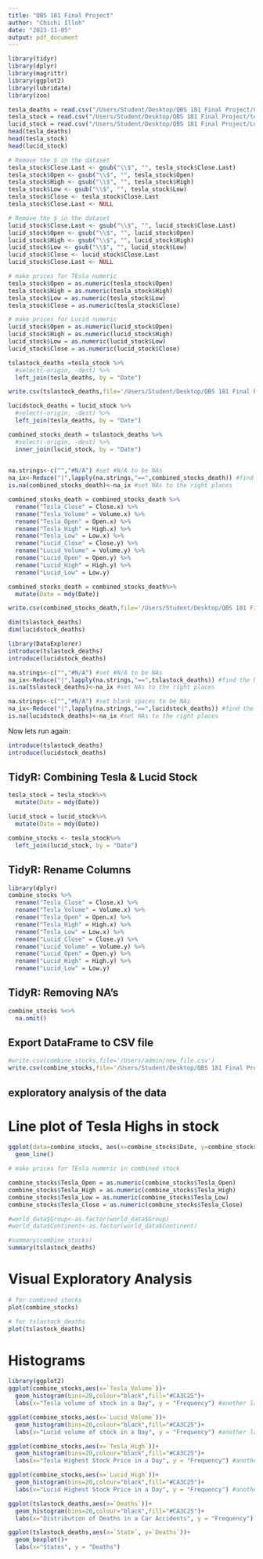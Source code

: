 ```yaml
---
title: "QBS 181 Final Project"
author: "Chichi Illoh"
date: "2023-11-05"
output: pdf_document
---
```

```r

library(tidyr)
library(dplyr)
library(magrittr)
library(ggplot2)
library(lubridate)
library(zoo)
```


```r
tesla_deaths = read.csv("/Users/Student/Desktop/QBS 181 Final Project/CleanTesla_Deaths  (1).csv")
tesla_stock = read.csv("/Users/Student/Desktop/QBS 181 Final Project/tesla_stock.csv")
lucid_stock = read.csv("/Users/Student/Desktop/QBS 181 Final Project/Lucid_stock.csv")
head(tesla_deaths)
head(tesla_stock)
head(lucid_stock)
```
```r
# Remove the $ in the dataset
tesla_stock$Close.Last <- gsub("\\$", "", tesla_stock$Close.Last)
tesla_stock$Open <- gsub("\\$", "", tesla_stock$Open)
tesla_stock$High <- gsub("\\$", "", tesla_stock$High)
tesla_stock$Low <- gsub("\\$", "", tesla_stock$Low)
tesla_stock$Close <- tesla_stock$Close.Last
tesla_stock$Close.Last <- NULL
```

```r
# Remove the $ in the dataset
lucid_stock$Close.Last <- gsub("\\$", "", lucid_stock$Close.Last)
lucid_stock$Open <- gsub("\\$", "", lucid_stock$Open)
lucid_stock$High <- gsub("\\$", "", lucid_stock$High)
lucid_stock$Low <- gsub("\\$", "", lucid_stock$Low)
lucid_stock$Close <- lucid_stock$Close.Last
lucid_stock$Close.Last <- NULL
```



```r
# make prices for TEsla numeric
tesla_stock$Open = as.numeric(tesla_stock$Open)
tesla_stock$High = as.numeric(tesla_stock$High)
tesla_stock$Low = as.numeric(tesla_stock$Low)
tesla_stock$Close = as.numeric(tesla_stock$Close)
```

```r
# make prices for Lucid numeric
lucid_stock$Open = as.numeric(lucid_stock$Open)
lucid_stock$High = as.numeric(lucid_stock$High)
lucid_stock$Low = as.numeric(lucid_stock$Low)
lucid_stock$Close = as.numeric(lucid_stock$Close)

```

```r
tslastock_deaths =tesla_stock %>%
  #select(-origin, -dest) %>% 
  left_join(tesla_deaths, by = "Date")
```

```r
write.csv(tslastock_deaths,file='/Users/Student/Desktop/QBS 181 Final Project/tslastock_deaths.csv')
```

```r
lucidstock_deaths = lucid_stock %>%
  #select(-origin, -dest) %>% 
  left_join(tesla_deaths, by = "Date")
```

```r

combined_stocks_death = tslastock_deaths %>%
  #select(-origin, -dest) %>% 
  inner_join(lucid_stock, by = "Date")
  
```



```r
na.strings<-c("","#N/A") #set #N/A to be NAs
na_ix<-Reduce("|",lapply(na.strings,"==",combined_stocks_death)) #find the NAs
is.na(combined_stocks_death)<-na_ix #set NAs to the right places
```

```r
combined_stocks_death = combined_stocks_death %>% 
  rename("Tesla_Close" = Close.x) %>% 
  rename("Tesla_Volume" = Volume.x) %>%
  rename("Tesla_Open" = Open.x) %>% 
  rename("Tesla_High" = High.x) %>%
  rename("Tesla_Low" = Low.x) %>%
  rename("Lucid_Close" = Close.y) %>% 
  rename("Lucid_Volume" = Volume.y) %>%
  rename("Lucid_Open" = Open.y) %>% 
  rename("Lucid_High" = High.y) %>%
  rename("Lucid_Low" = Low.y) 
```

```r
combined_stocks_death = combined_stocks_death%>%
  mutate(Date = mdy(Date))
```

```r
write.csv(combined_stocks_death,file='/Users/Student/Desktop/QBS 181 Final Project/combined_stocks_death.csv')
```

```r
dim(tslastock_deaths)
dim(lucidstock_deaths)

```

```r
library(DataExplorer)
introduce(tslastock_deaths)
introduce(lucidstock_deaths)
```

```r
na.strings<-c("","#N/A") #set #N/A to be NAs
na_ix<-Reduce("|",lapply(na.strings,"==",tslastock_deaths)) #find the NAs
is.na(tslastock_deaths)<-na_ix #set NAs to the right places
```

```r
na.strings<-c("","#N/A") #set blank spaces to be NAs
na_ix<-Reduce("|",lapply(na.strings,"==",lucidstock_deaths)) #find the NAs
is.na(lucidstock_deaths)<-na_ix #set NAs to the right places
```

Now lets run again:

```r
introduce(tslastock_deaths)
introduce(lucidstock_deaths)
```
## TidyR: Combining Tesla & Lucid Stock 
```r
tesla_stock = tesla_stock%>%
  mutate(Date = mdy(Date))
```

```r
lucid_stock = lucid_stock%>%
  mutate(Date = mdy(Date))
```

```r
combine_stocks <- tesla_stock%>%
  left_join(lucid_stock, by = "Date")
```

## TidyR: Rename Columns 

```r
library(dplyr)
combine_stocks %>% 
  rename("Tesla_Close" = Close.x) %>% 
  rename("Tesla_Volume" = Volume.x) %>%
  rename("Tesla_Open" = Open.x) %>% 
  rename("Tesla_High" = High.x) %>%
  rename("Tesla_Low" = Low.x) %>%
  rename("Lucid_Close" = Close.y) %>% 
  rename("Lucid_Volume" = Volume.y) %>%
  rename("Lucid_Open" = Open.y) %>% 
  rename("Lucid_High" = High.y) %>%
  rename("Lucid_Low" = Low.y) 
```

## TidyR: Removing NA's

```r
combine_stocks %<>% 
  na.omit()
```

## Export DataFrame to CSV file
```r
#write.csv(combine_stocks,file='/Users/admin/new_file.csv')
write.csv(combine_stocks,file='/Users/Student/Desktop/QBS 181 Final Project/combine_stocks.csv')
```
## exploratory analysis of the data

# Line plot of Tesla Highs in stock
```r
ggplot(data=combine_stocks, aes(x=combine_stocks$Date, y=combine_stocks$Tesla_High, group=1)) +
  geom_line()
```

```r
# make prices for TEsla numeric in combined stock

combine_stocks$Tesla_Open = as.numeric(combine_stocks$Tesla_Open)
combine_stocks$Tesla_High = as.numeric(combine_stocks$Tesla_High)
combine_stocks$Tesla_Low = as.numeric(combine_stocks$Tesla_Low)
combine_stocks$Tesla_Close = as.numeric(combine_stocks$Tesla_Close)
```


```r
#world_data$Group<-as.factor(world_data$Group)
#world_data$Continent<-as.factor(world_data$Continent)

#summary(combine_stocks)
summary(tslastock_deaths)
```

# Visual Exploratory Analysis
```r
# for combined stocks
plot(combine_stocks)
```

```r
# for tslastock_deaths
plot(tslastock_deaths)
```


# Histograms

```r
library(ggplot2)
ggplot(combine_stocks,aes(x=`Tesla_Volume`))+ 
  geom_histogram(bins=20,colour="black",fill="#CA3C25")+
  labs(x="Tesla volume of stock in a Day", y = "Frequency") #another layer!

```

```r
ggplot(combine_stocks,aes(x=`Lucid_Volume`))+ 
  geom_histogram(bins=20,colour="black",fill="#CA3C25")+
  labs(x="Lucid volume of stock in a Day", y = "Frequency") #another layer!

```


```r
ggplot(combine_stocks,aes(x=`Tesla_High`))+ 
  geom_histogram(bins=20,colour="black",fill="#CA3C25")+
  labs(x="Tesla Highest Stock Price in a Day", y = "Frequency") #another layer!

```


```r
ggplot(combine_stocks,aes(x=`Lucid_High`))+ 
  geom_histogram(bins=20,colour="black",fill="#CA3C25")+
  labs(x="Lucid Highest Stock Price in a Day", y = "Frequency") #another layer!

```

```r
ggplot(tslastock_deaths,aes(x=`Deaths`))+ 
  geom_histogram(bins=20,colour="black",fill="#CA3C25")+
  labs(x="Distribution of Deaths in a Car Accidents", y = "Frequency") #another layer!

```

```r
ggplot(tslastock_deaths,aes(x=`State`, y=`Deaths`))+ 
  geom_boxplot()+
  labs(x="States", y = "Deaths")

```